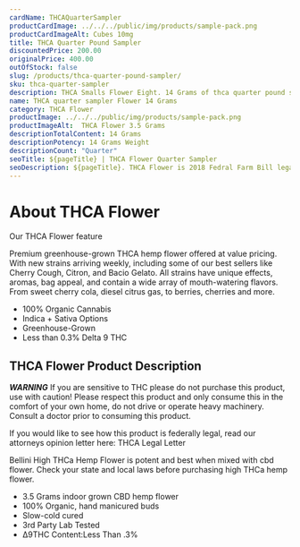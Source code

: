 ```yaml
---
cardName: THCAQuarterSampler
productCardImage: ../../../public/img/products/sample-pack.png
productCardImageAlt: Cubes 10mg
title: THCA Quarter Pound Sampler
discountedPrice: 200.00
originalPrice: 400.00
outOfStock: false
slug: /products/thca-quarter-pound-sampler/
sku: thca-quarter-sampler
description: THCA Smalls Flower Eight. 14 Grams of thca quarter pound sampler flower. These products are 2018 Federal Farm Bill Legal.
name: THCA quarter sampler Flower 14 Grams
category: THCA Flower
productImage: ../../../public/img/products/sample-pack.png
productImageAlt:  THCA Flower 3.5 Grams
descriptionTotalContent: 14 Grams
descriptionPotency: 14 Grams Weight
descriptionCount: "Quarter"
seoTitle: ${pageTitle} | THCA Flower Quarter Sampler
seoDescription: ${pageTitle}. THCA Flower is 2018 Fedral Farm Bill legal. Consume Delta 9 thc Cubes gummies Responsibly. 
---
```


#  About THCA Flower
Our THCA Flower feature

Premium greenhouse-grown THCA hemp flower offered at value pricing. 
With new strains arriving weekly, including some of our best sellers 
like Cherry Cough, Citron, and Bacio Gelato. All strains have unique 
effects, aromas, bag appeal, and contain a wide array of mouth-watering 
flavors. From sweet cherry cola, diesel citrus gas, to berries, cherries 
and more.

            
- 100% Organic Cannabis
- Indica + Sativa Options
- Greenhouse-Grown
- Less than 0.3% Delta 9 THC

##  THCA Flower Product Description
               
***WARNING***
If you are sensitive to THC please do not purchase this product, use with caution! Please respect this product and only consume this in the comfort of your own home, do not drive or operate heavy machinery. Consult a doctor prior to consuming this product.

If you would like to see how this product is federally legal, read our attorneys opinion letter here: THCA Legal Letter

Bellini High THCa Hemp Flower is potent and best when mixed with cbd flower. Check your state and local laws before purchasing high THCa hemp flower. 


- 3.5 Grams indoor grown CBD hemp flower
- 100% Organic, hand manicured buds
- Slow-cold cured
- 3rd Party Lab Tested
- ∆9THC Content:Less Than .3%

